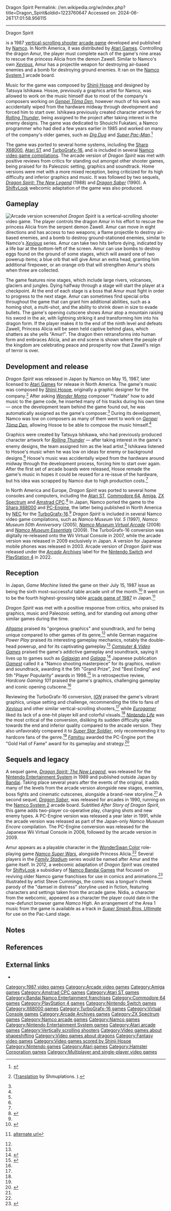 Dragon Spirit
Permalink: //en.wikipedia.org/w/index.php?title=Dragon_Spirit&oldid=1223760647
Accessed on: 2024-06-26T17:01:58.956115



------
Dragon Spirit
{{Infobox video game
|title = Dragon Spirit
|image = Dragon Spirit flyer.png
|caption = Japanese flyer
|developer = [[Namco]]
|publisher = {{vg release|JP|Namco|NA|[[Atari Games]]}}
|release = {{vg release|JP|May 15, 1987<ref name="Copyright">{{cite web |title=DRAGON SPIRIT. (Registration Number PA0000115040) |url=https://cocatalog.loc.gov |website=[[United States Copyright Office]] |access-date=17 June 2021}}</ref>|NA|1987|EU|August 1987<ref name="CVG71"/>}}
|platforms = [[Arcade game|Arcade]], [[Amiga]], [[Amstrad CPC]], [[Atari ST]], [[Commodore 64]], [[TurboGrafx-16]], [[Sharp X68000]], [[ZX Spectrum]]
|genre = [[Shoot'em up|Vertical-scrolling shooter]]
|series = ''Dragon Spirit''
|modes = [[Single-player]], [[multiplayer]] (alternating turns)
|designer = Tatsuya Ishikawa
|composer = [[Shinji Hosoe]]
|arcade system = [[Namco System 1]]
}}

{{nihongo foot|'''''Dragon Spirit'''''|ドラゴンスピリット|''Doragon Supiritto''||lead=yes|group=lower-alpha}} is a 1987 [[shoot'em up|vertical-scrolling shooter]] [[arcade game]] developed and published by [[Namco]]. In North America, it was distributed by [[Atari Games]]. Controlling the dragon Amur, the player must complete each of the game's nine areas to rescue the princess Alicia from the demon Zawell. Similar to Namco's own ''[[Xevious]]'', Amur has a projectile weapon for destroying air-based enemies and a bomb for destroying ground enemies. It ran on the [[Namco System 1]] arcade board.

Music for the game was composed by [[Shinji Hosoe]] and designed by Tatsuya Ishikawa. Hosoe, previously a graphics artist for Namco, was allowed to work on the music himself due to most of the company's composers working on ''[[Genpei Tōma Den]]'', however much of his work was accidentally wiped from the hardware midway through development and forced him to start over. Ishikawa previously created character artwork for ''[[Rolling Thunder (video game)|Rolling Thunder]]'', being assigned to the project after taking interest in the enemy designs. The game was dedicated to Shouichi Fukatani, a Namco programmer who had died a few years earlier in 1985 and worked on many of the company's older games, such as ''[[Dig Dug]]'' and ''[[Super Pac-Man]]''.<ref>{{cite book |last1=Szczepaniak |first1=John |title=The Untold History of Japanese Game Developers |date=11 August 2014 |isbn=978-0992926007 |pages=363 |publisher=SMG Szczepaniak |edition=First |url=https://archive.org/details/TheUntoldHistoryOfJapaneseGameDevelopersVol.2JohnSzczepaniak/page/n361?q=cutie+q |access-date=12 August 2019}}</ref>

The game was ported to several home systems, including the [[Sharp X68000]], [[Atari ST]] and [[TurboGrafx-16]], and is included in several [[List of Bandai Namco video game compilations|Namco video game compilations]]. The arcade version of ''Dragon Spirit'' was met with positive reviews from critics for standing out amongst other shooter games, being praised for its Paleozoic setting, graphics and soundtrack. Home versions were met with a more mixed reception, being criticized for its high difficulty and inferior graphics and music. It was followed by two sequels, ''[[Dragon Spirit: The New Legend]]'' (1988) and ''[[Dragon Saber]]'' (1990). A [[ShiftyLook]] webcomic adaptation of the game was also produced.

==Gameplay==
[[Image:Dspirit.png|thumb|left|Arcade version screenshot]]
''Dragon Spirit'' is a vertical-scrolling shooter video game. The player controls the dragon Amur in his effort to rescue the princess Alicia from the serpent demon Zawell. Amur can move in eight directions and has access to two weapons; a flame projectile to destroy air-based enemies, and a bomb to destroy ground-stationed enemies, similar to Namco's ''[[Xevious]]'' series. Amur can take two hits before dying, indicated by a life bar at the bottom-left of the screen. Amur can use bombs to destroy eggs found on the ground of some stages, which will award one of two powerup items; a blue orb that will give Amur an extra head, granting him additional firepower, or an orange orb that will strengthen Amur's shots when three are collected.

The game features nine stages, which include large rivers, volcanoes, glaciers and jungles. Dying halfway through a stage will start the player at a checkpoint. At the end of each stage is a boss that Amur must fight in order to progress to the next stage. Amur can sometimes find special orbs throughout the game that can grant him additional abilities, such as a homing shot, a multi-shot, and the ability to shrink down in size to evade bullets. The game's opening cutscene shows Amur atop a mountain raising his sword in the air, with lightning striking it and transforming him into his dragon form. If the player makes it to the end of the ninth level and defeats Zawell, Princess Alicia will be seen held captive behind glass, which shatters as she yells "Amur!". The dragon then retransforms into human form and embraces Alicia, and an end scene is shown where the people of the kingdom are celebrating peace and prosperity now that Zawell's reign of terror is over.

==Development and release==
''Dragon Spirit'' was released in Japan by Namco on May 15, 1987, later licensed to [[Atari Games]] for release in North America. The game's music was composed by [[Shinji Hosoe]], originally a graphic designer for the company.<ref name="Interview">{{cite magazine|title=ドラゴンスピリット - 作曲担当: 細江慎治氏 ＆ デザイン担当: tatsuya氏|magazine=Shooting Gameside|volume=6|publisher=Micro Magazine|date=9 February 2013|pages=16–19|lang=ja|isbn=978-4896374100}} ([http://shmuplations.com/shinjihosoe/ Translation] by Shmuplations. {{Webarchive|url=https://web.archive.org/web/20190810125654/http://shmuplations.com/shinjihosoe/|date=2019-08-10}}).</ref> After asking ''[[Wonder Momo]]'' composer "Yudate" how to add music to the game code, he inserted many of his tracks during his own time — once the development team behind the game found out, he was automatically assigned as the game's composer.<ref name="Interview"/> During its development, Namco was low on composers as many of them went to work on ''[[Genpei Tōma Den]]'', allowing Hosoe to be able to compose the music himself.<ref name="Interview"/>

Graphics were created by Tatsuya Ishikawa, who had previously produced character artwork for ''[[Rolling Thunder (video game)|Rolling Thunder]]'' — after taking interest in the game's enemy designs, the team assigned him as the lead artist.<ref name="Interview"/> Ishikawa listened to Hosoe's music when he was low on ideas for enemy or background designs.<ref name="Interview"/> Hosoe's music was accidentally wiped from the hardware around midway through the development process, forcing him to start over again. After the first set of arcade boards were released, Hosoe remade the game's music in hopes it could be reused for a re-issue of the hardware, but his idea was scrapped by Namco due to high production costs.<ref name="Interview"/>

In North America and Europe, ''Dragon Spirit'' was ported to several home consoles and computers, including the [[Atari ST]], [[Commodore 64]], [[Amiga]], [[ZX Spectrum]] and [[Amstrad CPC]].<ref name="HG101">{{cite web |last1=Kalata |first1=Kurt |title=Dragon Spirit |url=http://www.hardcoregaming101.net/dragon-spirit/ |website=Hardcore Gaming 101 |access-date=16 August 2019 |archive-url=https://web.archive.org/web/20190322000622/http://www.hardcoregaming101.net/dragon-spirit/ |archive-date=22 March 2019 |date=27 December 2011}}</ref> In Japan, Namco ported the game to the [[Sharp X68000]] and [[PC-Engine]], the latter being published in North America by [[NEC]] for the [[TurboGrafx-16]].<ref name="HG101"/> ''Dragon Spirit'' is included in several Namco video game compilations, such as ''Namco Museum Vol. 5'' (1997), ''Namco Museum 50th Anniversary'' (2005), ''[[Namco Museum Virtual Arcade]]'' (2008) and ''[[Namco Museum Essentials]]'' (2009). The TurboGrafx-16 conversion was digitally re-released onto the Wii Virtual Console in 2007, while the arcade version was released in 2009 exclusively in Japan. A version for Japanese mobile phones was released in 2003. Arcade version of ''Dragon Spirit'' was released under the ''[[Arcade Archives]]'' label for the [[Nintendo Switch]] and [[PlayStation 4]] in 2022.

==Reception==
{{Video game reviews
| Allgame = {{rating|3.5|5}} (ARC)<ref name="Allgame">{{cite web |last1=Alan Weiss |first1=Brett |title=Dragon Spirit - Review |url=http://allgame.com/game.php?id=9956&tab=review |website=[[Allgame]] |access-date=15 August 2019 |archive-url=https://web.archive.org/web/20141115121754/http://allgame.com/game.php?id=9956&tab=review |archive-date=15 November 2014}}</ref>
| CVG = Positive (ARC)<ref name="CVG71">{{cite magazine |last1=Edgeley |first1=Clare |title=Arcade Action |magazine=[[Computer and Video Games]] |date=August 1987 |issue=71 (September 1987) |url=https://www.solvalou.com/arcade/reviews/47/110}}</ref> <br /> 94% (PCE)<ref name="C&VG">{{cite news |last=Rignall |first=Julian |author1-link=Julian Rignall |title=Mean Machines - Dragon Spirit |url=https://archive.org/stream/cvg-magazine-090/CVG_090_Apr_1989#page/n107/mode/2up |access-date=15 August 2019 |agency=Computer & Video Games |issue=90 |date=April 1989 |page=109}}</ref>
| EuroG = 6/10 (TG-16)<ref name="Eurogamer">{{cite web |last1=Whitehead |first1=Dan |title=Virtual Console Roundup |url=https://www.eurogamer.net/articles/r_virtualconsole060707_wii |website=[[Eurogamer]] |access-date=16 August 2019 |archive-url=https://web.archive.org/web/20190219143137/https://www.eurogamer.net/articles/r_virtualconsole060707_wii |archive-date=19 February 2019 |date=7 July 2007}}</ref>
| Fam = 32/40 (PCE)<ref name="Famitsu"/>
| IGN = 7/10 (TG-16)<ref name="IGN">{{cite web |last1=M. Thomas |first1=Lucas |title=Dragon Spirit Review |url=https://www.ign.com/articles/2007/07/05/dragon-spirit-review-2 |publisher=[[IGN]] |access-date=16 August 2019 |archive-url=https://web.archive.org/web/20190816014439/https://www.ign.com/articles/2007/07/05/dragon-spirit-review-2 |archive-date=16 August 2019 |date=5 July 2007}}</ref>
| NLife = {{rating|6|10}} (TG-16)<ref name="Nintendo Life">{{cite web |last1=McFerran |first1=Damien |title=Dragon Spirit Review (TG-16) |url=http://www.nintendolife.com/reviews/2007/07/dragon_spirit_virtual_console |website=[[Nintendo Life]] |access-date=15 August 2019 |archive-url=https://web.archive.org/web/20190429223404/http://www.nintendolife.com/reviews/2007/07/dragon_spirit_virtual_console |archive-date=29 April 2019 |date=1 July 2007}}</ref>
| rev1 = ''Power Play''
| rev1Score = 73% (ARC)<ref name="Power Play">{{cite news |title=Dragon Spirit |url=https://www.kultpower.de/archiv/heft_powerplay_1988-04_seite98 |access-date=15 August 2019 |agency=Power Play |date=April 1988 |archive-url=https://web.archive.org/web/20190815195117/https://www.kultpower.de/archiv/heft_powerplay_1988-04_seite98 |archive-date=15 August 2019 |page=96}}</ref>
| award1Pub = ''[[Gamest]]''
| award1 = Grand Prize (5th)<br />Best Ending (2nd)<br />Player Popularity (5th)<ref name="Gamest"/>
| award2Pub = ''[[Famitsu]]''
| award2 = Gold Hall of Fame<ref name="Famitsu"/>
}}

In Japan, ''Game Machine'' listed the game on their July 15, 1987 issue as being the sixth most-successful table arcade unit of the month.<ref>{{cite magazine|title=Game Machine's Best Hit Games 25 - テーブル型TVゲーム機 (Table Videos)|magazine=Game Machine|issue=312|publisher=Amusement Press, Inc.|date=15 July 1987|page=29|lang=ja}}</ref> It went on to be the fourth highest-grossing table [[1987 in video games|arcade game of 1987]] in Japan.<ref>{{cite magazine |title=87' ゲーメスト大賞 〜 ベストインカム |trans-title=87' Gamest Awards – Best Income |magazine=[[Gamest]] |date=December 28, 1987 |volume=17 (February 1988) |url=https://archive.org/details/gamest0017/page/n40/mode/2up |pages=25-38 (36-7) |lang=ja}} [http://www.netlaputa.ne.jp/~dummy/gamest/magazine/gamest/v017.html alternate url]</ref>

''Dragon Spirit'' was met with a positive response from critics, who praised its graphics, music and Paleozoic setting, and for standing out among other similar games during the time.

''[[Allgame]]'' praised its "gorgeous graphics" and soundtrack, and for being unique compared to other games of its genre,<ref name="Allgame"/> while German magazine ''Power Play'' praised its interesting gameplay mechanics, notably the double-head powerup, and for its captivating gameplay.<ref name="Power Play"/> ''[[Computer & Video Games]]'' praised the game's addictive gameplay and soundtrack, saying it lives up to games such as ''[[Galaxian]]'' and ''[[Galaga]]''.<ref>{{cite news |last1=Edgely |first1=Clare |title=Arcade Action - Dragon Split |url=https://www.solvalou.com/arcade/reviews/47/110 |access-date=16 August 2019 |agency=[[Computer & Video Games]] |date=September 1987 |archive-url=https://web.archive.org/web/20190202105656/https://www.solvalou.com/arcade/reviews/47/110 |archive-date=2 February 2019}}</ref> Japanese publication ''[[Gamest]]'' called it a "Namco shooting masterpiece" for its graphics, realism and soundtrack, awarding it the 5th "Grand Prize", 2nd "Best Ending" and 5th "Player Popularity" awards in 1998.<ref name="Gamest">{{cite book |url=https://archive.org/stream/vol.-112-2#page/n79/mode/1up |title=「ザ・ベストゲーム」『GAMEST MOOK Vol.112 ザ・ベストゲーム2 アーケードビデオゲーム26年の歴史』|date=17 January 1998 |publisher=[[Gamest]] |isbn=9784881994290 |page=78 |edition=5 |language=ja}}</ref> In a retrospective review, ''Hardcore Gaming 101'' praised the game's graphics, challenging gameplay and iconic opening cutscene.<ref name="HG101"/>

Reviewing the TurboGrafx-16 conversion, ''[[IGN]]'' praised the game's vibrant graphics, unique setting and challenge, recommending the title to fans of ''[[Xevious]]'' and other similar vertical-scrolling shooters,<ref name="IGN"/> while ''[[Eurogamer]]'' liked its lack of a one-hit player kill and colorful visuals.<ref name="Eurogamer"/> ''[[Nintendo Life]]'' was the most critical of the conversion, disliking its sudden difficulty spike towards the end and inferior quality compared to the arcade version. They also unfavorably compared it to ''[[Super Star Soldier]]'', only recommending it to hardcore fans of the genre.<ref name="Nintendo Life"/> ''[[Famitsu]]'' awarded the PC-Engine port the "Gold Hall of Fame" award for its gameplay and strategy.<ref name="Famitsu">{{cite news |title=ドラゴンスピリット |url=https://www.famitsu.com/games/t/5645/ |access-date=16 August 2019 |agency=[[Famitsu]] |url-status=live |archive-url=https://web.archive.org/web/20190517122034/https://www.famitsu.com/games/t/5645/ |archive-date=17 May 2019}}</ref>

==Sequels and legacy==
A sequel game, ''[[Dragon Spirit: The New Legend]]'', was released for the [[Nintendo Entertainment System]] in 1989 and published outside Japan by [[Bandai]]. Taking place several years after the events of the original, it adds many of the levels from the arcade version alongside new stages, enemies, boss fights and cinematic cutscenes, alongside a brand-new storyline.<ref name="HG101"/> A second sequel, ''[[Dragon Saber]]'', was released for arcades in 1990, running on the [[Namco System 2]] arcade board. Subtitled ''After Story of Dragon Spirit'', this game adds two-player co-operative play, charging shots and new enemy types. A PC-Engine version was released a year later in 1991, while the arcade version was released as part of the Japan-only ''Namco Museum Encore'' compilation. The PC-Engine conversion was released for the Japanese Wii Virtual Console in 2008, followed by the arcade version in 2009.

Amur appears as a playable character in the [[WonderSwan Color]] role-playing game ''[[Namco Super Wars]]'', alongside Princess Alicia.<ref name="HG101"/> Several players in the ''[[Family Stadium]]'' series would be named after Amur and the game itself. In 2012, a webcomic adaptation of ''Dragon Spirit'' was created for [[ShiftyLook]] a subsidiary of [[Namco Bandai Games]] that focused on reviving older Namco game franchises for use in comics and animations.<ref>{{cite web |last1=Carmichael |first1=Stephanie |title=Katamari's Prince rises as a webcomic star |url=https://venturebeat.com/2012/09/13/katamari-webcomic-on-shiftylook/ |website=[[VentureBeat]] |access-date=16 August 2019 |archive-url=https://web.archive.org/web/20170727192804/https://venturebeat.com/2012/09/13/katamari-webcomic-on-shiftylook/ |archive-date=27 July 2017 |date=13 September 2012}}</ref> Illustrated by artist Steve Cummings, the comic was a tongue'n cheek parody of the "damsel in distress" storyline used in fiction, featuring characters and settings taken from the arcade game. Nidia, a character from the webcomic, appeared as a character the player could date in the now-defunct browser game ''Namco High''. An arrangement of the Area 1 music from the game is available as a track in ''[[Super Smash Bros. Ultimate]]'' for use on the Pac-Land stage.

==Notes==
{{notelist}}

==References==
{{reflist}}

==External links==
* {{KLOV game|id=7645}}

{{Dragon Spirit}}
{{Atari Games}}

[[Category:1987 video games]]
[[Category:Arcade video games]]
[[Category:Amiga games]]
[[Category:Amstrad CPC games]]
[[Category:Atari ST games]]
[[Category:Bandai Namco Entertainment franchises]]
[[Category:Commodore 64 games]]
[[Category:PlayStation 4 games]]
[[Category:Nintendo Switch games]]
[[Category:X68000 games]]
[[Category:TurboGrafx-16 games]]
[[Category:Virtual Console games]]
[[Category:Arcade Archives games]]
[[Category:ZX Spectrum games]]
[[Category:Namco arcade games]]
[[Category:Namco games]]
[[Category:Nintendo Entertainment System games]]
[[Category:Atari arcade games]]
[[Category:Vertically scrolling shooters]]
[[Category:Video games about shapeshifting]]
[[Category:Video games about dragons]]
[[Category:Fantasy video games]]
[[Category:Video games scored by Shinji Hosoe]]
[[Category:Nintendo games]]
[[Category:Atari games]]
[[Category:Hamster Corporation games]]
[[Category:Multiplayer and single-player video games]]